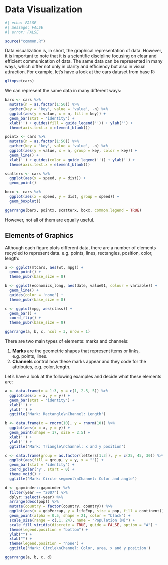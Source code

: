 # Data Visualization

```r
#| echo: FALSE
#| message: FALSE
#| error: FALSE

source("common.R")
```

Data visualization is, in short, the graphical representation of data. However, it is important to note that it is a scientific discipline focusing on clear and efficient communication of data. The same data can be represented in many ways, which differ not only in clarity and efficiency but also in visual attraction. For example, let's have a look at the cars dataset from base R:

```r
glimpse(cars) 
```

We can represent the same data in many different ways:

```r
barx <- cars %>%
  mutate(n = as.factor(1:50)) %>%
  gather(key = 'key', value = 'value', -n) %>%
  ggplot(aes(y = value, x = n, fill = key)) +
  geom_bar(stat = 'identity') +
  xlab('') + guides(fill = guide_legend('')) + ylab('') +
  theme(axis.text.x = element_blank())

pointx <- cars %>%
  mutate(n = as.factor(1:50)) %>%
  gather(key = 'key', value = 'value', -n) %>%
  ggplot(aes(y = value, x = n, group = key, color = key)) +
  geom_line() +
  xlab('') + guides(color = guide_legend('')) + ylab('') +
  theme(axis.text.x = element_blank())

scatterx <- cars %>%
  ggplot(aes(x = speed, y = dist)) +
  geom_point() 

boxx <- cars %>%
  ggplot(aes(x = speed, y = dist, group = speed)) +
  geom_boxplot() 

ggarrange(barx, pointx, scatterx, boxx, common.legend = TRUE)
```

However, not all of them are equally useful. 

## Elements of Graphics

Although each figure plots different data, there are a number of elements recycled to represent data. e.g. points, lines, rectangles, position, color, length:

```r
a <- ggplot(mtcars, aes(wt, mpg)) + 
  geom_point() + 
  theme_pubr(base_size = 8)

b <- ggplot(economics_long, aes(date, value01, colour = variable)) + 
  geom_line() + 
  guides(color = 'none') + 
  theme_pubr(base_size = 8)

c <- ggplot(mpg, aes(class)) + 
  geom_bar() + 
  coord_flip() + 
  theme_pubr(base_size = 8)

ggarrange(a, b, c, ncol = 3, nrow = 1)
```

There are two main types of elements: marks and channels:

1. **Marks** are the geometric shapes that represent items or links, e.g. points, lines. 
2. **Channels** control how these marks appear and they code for the attributes, e.g. color, length. 

Let's have a look at the following examples and decide what these elements are: 

```r
a <- data.frame(x = 1:3, y = c(1, 2.5, 5)) %>%
  ggplot(aes(x = x, y = y)) +
  geom_bar(stat = 'identity') + 
  xlab('') + 
  ylab('') +
  ggtitle('Mark: Rectangle\nChannel: Length')

b <- data.frame(x = rnorm(10), y = rnorm(10)) %>%
  ggplot(aes(x = x, y = y)) +
  geom_point(shape = 17, size = 2.5) + 
  xlab('') + 
  ylab('') +
  ggtitle('Mark: Triangle\nChannel: x and y position')

c <- data.frame(group = as.factor(letters[1:3]), y = c(25, 45, 30)) %>%
  ggplot(aes(fill = group, y = y, x = "")) +
  geom_bar(stat = 'identity') +
  coord_polar('y', start = 0) +
  theme_void() +
  ggtitle('Mark: Circle segment\nChannel: Color and angle')

d <- gapminder::gapminder %>% 
  filter(year == "2007") %>% 
  dplyr::select(-year) %>%
  arrange(desc(pop)) %>%
  mutate(country = factor(country, country)) %>%
  ggplot(aes(x = gdpPercap, y = lifeExp, size = pop, fill = continent)) +
  geom_point(alpha = 0.5, shape = 21, color = "black") +
  scale_size(range = c(.1, 24), name = "Population (M)") +
  scale_fill_viridis(discrete = TRUE, guide = FALSE, option = "A") +
  theme(legend.position = "bottom") +
  ylab("") +
  xlab("") +
  theme(legend.position = "none") +
  ggtitle('Mark: Circle\nChannel: Color, area, x and y position')

ggarrange(a, b, c, d)
```

